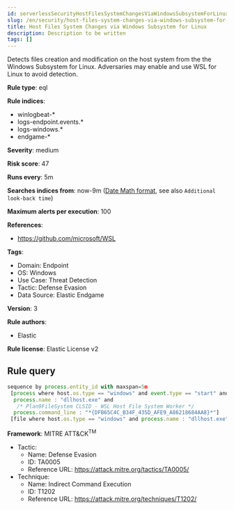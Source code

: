 ```yaml
---
id: serverlessSecurityHostFilesSystemChangesViaWindowsSubsystemForLinux
slug: /en/security/host-files-system-changes-via-windows-subsystem-for-linux
title: Host Files System Changes via Windows Subsystem for Linux
description: Description to be written
tags: []
---
```


<div id="host-files-system-changes-via-windows-subsystem-for-linux"></div>

Detects files creation and modification on the host system from the the Windows Subsystem for Linux. Adversaries may enable and use WSL for Linux to avoid detection.

**Rule type**: eql

**Rule indices**: 

* winlogbeat-*
* logs-endpoint.events.*
* logs-windows.*
* endgame-*

**Severity**: medium

**Risk score**: 47

**Runs every**: 5m

**Searches indices from**: now-9m ([Date Math format](((ref))/common-options.html#date-math), see also <DocLink id="serverlessSecurityRulesUiCreate" section="set-the-rules-schedule">`Additional look-back time`</DocLink>)

**Maximum alerts per execution**: 100

**References**: 

* https://github.com/microsoft/WSL

**Tags**: 

* Domain: Endpoint
* OS: Windows
* Use Case: Threat Detection
* Tactic: Defense Evasion
* Data Source: Elastic Endgame

**Version**: 3

**Rule authors**: 

* Elastic

**Rule license**: Elastic License v2

## Rule query

```js
sequence by process.entity_id with maxspan=5m
 [process where host.os.type == "windows" and event.type == "start" and
  process.name : "dllhost.exe" and 
   /* Plan9FileSystem CLSID - WSL Host File System Worker */
  process.command_line : "*{DFB65C4C_B34F_435D_AFE9_A86218684AA8}*"]
 [file where host.os.type == "windows" and process.name : "dllhost.exe" and not file.path : "?:\\Users\\*\\Downloads\\*"]

```

**Framework**: MITRE ATT&CK<sup>TM</sup>

* Tactic:
    * Name: Defense Evasion
    * ID: TA0005
    * Reference URL: https://attack.mitre.org/tactics/TA0005/
* Technique:
    * Name: Indirect Command Execution
    * ID: T1202
    * Reference URL: https://attack.mitre.org/techniques/T1202/

